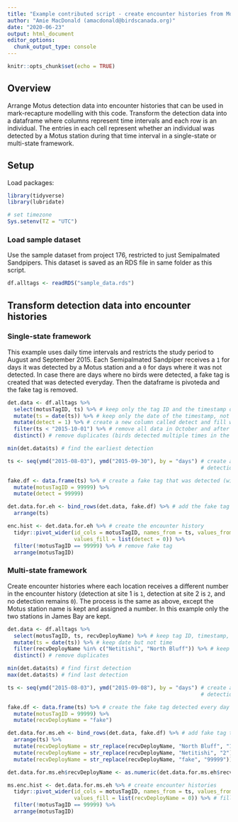 ```yaml
---
title: "Example contributed script - create encounter histories from Motus detection data"
author: "Amie MacDonald (amacdonald@birdscanada.org)"
date: "2020-06-23"
output: html_document
editor_options: 
  chunk_output_type: console
---
```


```r
knitr::opts_chunk$set(echo = TRUE)
```

## Overview

Arrange Motus detection data into encounter histories that can be used in mark-recapture modelling with this code. Transform the detection data into a dataframe where columns represent time intervals and each row is an individual. The entries in each cell represent whether an individual was detected by a Motus station during that time interval in a single-state or multi-state framework.

## Setup

Load packages:

```r
library(tidyverse)
library(lubridate)

# set timezone
Sys.setenv(TZ = "UTC")

```

### Load sample dataset

Use the sample dataset from project 176, restricted to just Semipalmated Sandpipers. This dataset is saved as an RDS file in same folder as this script.

```r

df.alltags <- readRDS("sample_data.rds")

```

## Transform detection data into encounter histories

### Single-state framework

This example uses daily time intervals and restricts the study period to August and September 2015. Each Semipalmated Sandpiper receives a `1` for days it was detected by a Motus station and a `0` for days where it was not detected. In case there are days where no birds were detected, a fake tag is created that was detected everyday. Then the dataframe is pivoteda and the fake tag is removed.

```r

det.data <- df.alltags %>% 
  select(motusTagID, ts) %>% # keep only the tag ID and the timestamp of the detection
  mutate(ts = date(ts)) %>% # keep only the date of the timestamp, not the time of day
  mutate(detect = 1) %>% # create a new column called detect and fill with 1 for each detection
  filter(ts < "2015-10-01") %>% # remove all data in October and after
  distinct() # remove duplicates (birds detected multiple times in the same day)

min(det.data$ts) # find the earliest detection

ts <- seq(ymd("2015-08-03"), ymd("2015-09-30"), by = "days") # create a sequence of all dates from the first 
                                                             # detection to the end of September

fake.df <- data.frame(ts) %>% # create a fake tag that was detected (with a false code) on all days
  mutate(motusTagID = 99999) %>% 
  mutate(detect = 99999)

det.data.for.eh <- bind_rows(det.data, fake.df) %>% # add the fake tag to the real detection data
  arrange(ts)

enc.hist <- det.data.for.eh %>% # create the encounter history
  tidyr::pivot_wider(id_cols = motusTagID, names_from = ts, values_from = detect, # transform the data
                     values_fill = list(detect = 0)) %>%                          # fill all empty cells with 0
  filter(!motusTagID == 99999) %>% # remove fake tag
  arrange(motusTagID)

```

### Multi-state framework

Create encounter histories where each location receives a different number in the encounter history (detection at site 1 is `1`, detection at site 2 is `2`, and no detection remains `0`). The process is the same as above, except the Motus station name is kept and assigned a number. In this example only the two stations in James Bay are kept.

```r

det.data <- df.alltags %>% 
  select(motusTagID, ts, recvDeployName) %>% # keep tag ID, timestamp, and receiver name
  mutate(ts = date(ts)) %>% # keep date but not time
  filter(recvDeployName %in% c("Netitishi", "North Bluff")) %>% # keep only receivers in James Bay
  distinct() # remove duplicates

min(det.data$ts) # find first detection
max(det.data$ts) # find last detection

ts <- seq(ymd("2015-08-03"), ymd("2015-09-08"), by = "days") # create a sequence of all days between first and last
                                                             # detection

fake.df <- data.frame(ts) %>% # create the fake tag detected every day
  mutate(motusTagID = 99999) %>% 
  mutate(recvDeployName = "fake")

det.data.for.ms.eh <- bind_rows(det.data, fake.df) %>% # add fake tag to detection data
  arrange(ts) %>% 
  mutate(recvDeployName = str_replace(recvDeployName, "North Bluff", "1")) %>% # replace receiver names with numbers
  mutate(recvDeployName = str_replace(recvDeployName, "Netitishi", "2")) %>% 
  mutate(recvDeployName = str_replace(recvDeployName, "fake", "99999"))

det.data.for.ms.eh$recvDeployName <- as.numeric(det.data.for.ms.eh$recvDeployName) # format as numbers 

ms.enc.hist <- det.data.for.ms.eh %>% # create encounter histories
  tidyr::pivot_wider(id_cols = motusTagID, names_from = ts, values_from = recvDeployName,
                     values_fill = list(recvDeployName = 0)) %>% # fill 0 for days a bird wasn't detected
  filter(!motusTagID == 99999) %>% 
  arrange(motusTagID)

```


